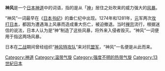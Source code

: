 {{unreferenced|time=2015-05-26T09:57:55+00:00}}
{{主條目消歧義|本文介紹的是日本神道中的「神風」。關於其他同樣稱為「神風」的事物，請參閱'''[[神風_(消歧義)|神風 (消歧義)]]'''。}}
{{japanese|japanese=神風|kana=かみかぜ|romaji=Kamikaze}}
'''神风'''是一个[[日本|日本]][[神道|神道]]中的词语，指的是从「[[神|神]]」居住之处吹来的威力强大的[[风暴|风暴]]。

“神风”一词最早在《[[日本书纪|日本书纪]]》的垂仁纪中出现。1274年和1281年，[[元朝|元]]军两次[[元日战争|攻打日本]]，都因为遭遇海上风暴而造成重大伤亡，被迫撤退。当时[[禅宗|禅宗]]流行，根据迷信的说法，日本人认为是“神”制造了这些风暴，将外来入侵者毁灭。“神风”一词便用于指这两场风暴。

日本在[[二战|二战]]期间曾经组织“[[神风特攻队|神风特攻队]]”来对抗[[同盟國_(第二次世界大戰)|盟军]]，“神风”一名便是从此而来。

[[Category:神道|Category:神道]]
[[Category:温带气旋|Category:温带气旋]]
[[Category:强度不明的热带气旋|Category:强度不明的热带气旋]]
[[Category:13世紀日本|Category:13世紀日本]]